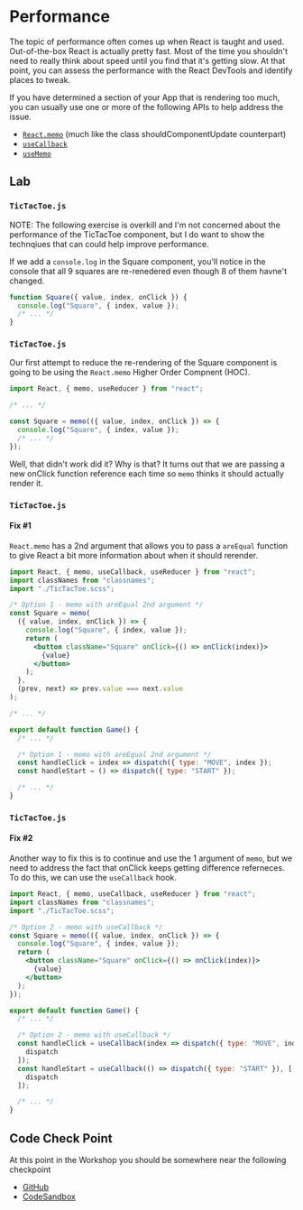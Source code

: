 # Performance

The topic of performance often comes up when React is taught and used. Out-of-the-box React is actually pretty fast. Most of the time you shouldn't need to really think about speed until you find that it's getting slow. At that point, you can assess the performance with the React DevTools and identify places to tweak.

If you have determined a section of your App that is rendering too much, you can usually use one or more of the following APIs to help address the issue.

- [`React.memo`](https://reactjs.org/docs/react-api.html#reactmemo) (much like the class shouldComponentUpdate counterpart)
- [`useCallback`](https://reactjs.org/docs/hooks-reference.html#usecallback)
- [`useMemo`](https://reactjs.org/docs/hooks-reference.html#usememo)

## Lab

### `TicTacToe.js`

NOTE: The following exercise is overkill and I'm not concerned about the performance of the TicTacToe component, but I do want to show the technqiues that can could help improve performance.

If we add a `console.log` in the Square component, you'll notice in the console that all 9 squares are re-renedered even though 8 of them havne't changed.

```jsx
function Square({ value, index, onClick }) {
  console.log("Square", { index, value });
  /* ... */
}
```

### `TicTacToe.js`

Our first attempt to reduce the re-rendering of the Square component is going to be using the `React.memo` Higher Order Compnent (HOC).

```jsx
import React, { memo, useReducer } from "react";

/* ... */

const Square = memo(({ value, index, onClick }) => {
  console.log("Square", { index, value });
  /* ... */
});
```

Well, that didn't work did it? Why is that? It turns out that we are passing a new onClick function reference each time so `memo` thinks it should actually render it.

### `TicTacToe.js`

#### Fix #1

`React.memo` has a 2nd argument that allows you to pass a `areEqual` function to give React a bit more information about when it should rerender.

```jsx
import React, { memo, useCallback, useReducer } from "react";
import classNames from "classnames";
import "./TicTacToe.scss";

/* Option 1 - memo with areEqual 2nd argument */
const Square = memo(
  ({ value, index, onClick }) => {
    console.log("Square", { index, value });
    return (
      <button className="Square" onClick={() => onClick(index)}>
        {value}
      </button>
    );
  },
  (prev, next) => prev.value === next.value
);

/* ... */

export default function Game() {
  /* ... */

  /* Option 1 - memo with areEqual 2nd argument */
  const handleClick = index => dispatch({ type: "MOVE", index });
  const handleStart = () => dispatch({ type: "START" });

  /* ... */
}
```

### `TicTacToe.js`

#### Fix #2

Another way to fix this is to continue and use the 1 argument of `memo`, but we need to address the fact that onClick keeps getting difference referneces. To do this, we can use the `useCallback` hook.

```jsx
import React, { memo, useCallback, useReducer } from "react";
import classNames from "classnames";
import "./TicTacToe.scss";

/* Option 2 - memo with useCallback */
const Square = memo(({ value, index, onClick }) => {
  console.log("Square", { index, value });
  return (
    <button className="Square" onClick={() => onClick(index)}>
      {value}
    </button>
  );
});

export default function Game() {
  /* ... */

  /* Option 2 - memo with useCallback */
  const handleClick = useCallback(index => dispatch({ type: "MOVE", index }), [
    dispatch
  ]);
  const handleStart = useCallback(() => dispatch({ type: "START" }), [
    dispatch
  ]);

  /* ... */
}
```

## Code Check Point

At this point in the Workshop you should be somewhere near the following checkpoint

- [GitHub](https://github.com/elijahmanor/react-fun/tree/master/packages/12-performance)
- [CodeSandbox](https://codesandbox.io/s/github/elijahmanor/react-fun/tree/master/packages/12-performance)
